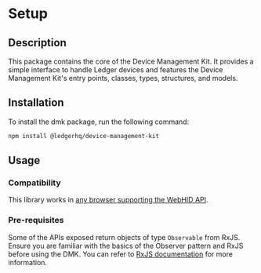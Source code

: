 # Setup

## Description

This package contains the core of the Device Management Kit. It provides a simple interface to handle Ledger devices and features the Device Management Kit's entry points, classes, types, structures, and models.

## Installation

To install the dmk package, run the following command:

```sh
npm install @ledgerhq/device-management-kit
```

## Usage

### Compatibility

This library works in [any browser supporting the WebHID API](https://developer.mozilla.org/en-US/docs/Web/API/WebHID_API#browser_compatibility).

### Pre-requisites

Some of the APIs exposed return objects of type `Observable` from RxJS. Ensure you are familiar with the basics of the Observer pattern and RxJS before using the DMK. You can refer to [RxJS documentation](https://rxjs.dev/guide/overview) for more information.
